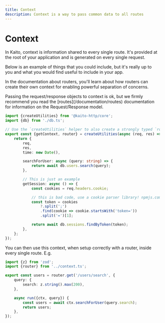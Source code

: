 ```yaml
---
title: Context
description: Context is a way to pass common data to all routes
---
```



# Context

In Kaito, context is information shared to every single route. It's provided at the root of your application and is generated on every single request.

Below is an example of things that you could include, but it's really up to you and what you would find useful to include in your app.

In the documentation about routers, you'll learn about how routers can create their own context for enabling powerful separation of concerns.

<Callout>
	Passing the request/response objects to context is ok, but we firmly recommend you read the
	[routes](/documentation/routes) documentation for information on the Request/Response model.
</Callout>

```ts filename="context.ts"
import {createUtilities} from '@kaito-http/core';
import {db} from './db.ts';

// Use the `createUtilities` helper to also create a strongly typed `router` function
export const {getContext, router} = createUtilities(async (req, res) => {
	return {
		req,
		res,
		time: new Date(),

		searchForUser: async (query: string) => {
			return await db.users.search(query);
		},

		// This is just an example
		getSession: async () => {
			const cookies = req.headers.cookie;

			// this is bad code, use a cookie parser library! npmjs.com/package/cookie is a good one
			const token = cookies
				?.split(';')
				.find(cookie => cookie.startsWith('token='))
				.split('=')[1];

			return await db.sessions.findByToken(token);
		},
	};
});
```

You can then use this context, when setup correctly with a router, inside every single route. E.g.

```ts filename="routes/users.ts"
import {z} from 'zod';
import {router} from '../context.ts';

export const users = router.get('/users/search', {
	query: {
		search: z.string().max(200),
	},

	async run({ctx, query}) {
		const users = await ctx.searchForUser(query.search);
		return users;
	},
});
```
